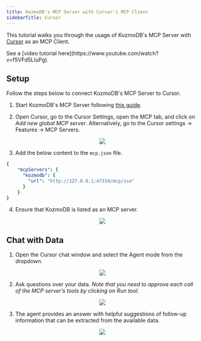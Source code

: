 ```yaml
---
title: KozmoDB's MCP Server with Cursor's MCP Client
sidebarTitle: Cursor
---
```


This tutorial walks you through the usage of KozmoDB's MCP Server with [Cursor](https://www.cursor.com/) as an MCP Client.

<Tip>
See a [video tutorial here](https://www.youtube.com/watch?v=f5VFd5LIuPg).
</Tip>

## Setup

Follow the steps below to connect KozmoDB's MCP Server to Cursor.

1. Start KozmoDB's MCP Server following [this guide](/mcp/usage).

2. Open Cursor, go to the Cursor Settings, open the MCP tab, and click on *Add new global MCP server*. Alternatively, go to the Cursor settings -> Features -> MCP Servers.

  <p align="center">
    <img src="/assets/mcp_cursor_settings.png" />
  </p>

3. Add the below content to the `mcp.json` file.

  ```yml
  {
      "mcpServers": {
        "kozmodb": {
          "url": "http://127.0.0.1:47334/mcp/sse"
        }
      }
  }
  ```

4. Ensure that KozmoDB is listed as an MCP server.

  <p align="center">
    <img src="/assets/mcp_cursor_mcp_server.png" />
  </p>

## Chat with Data

1. Open the Cursor chat window and select the Agent mode from the dropdown.

<p align="center">
  <img src="/assets/mcp_cursor_chat_mode.png" />
</p>

2. Ask questions over your data. *Note that you need to approve each call of the MCP server’s tools by clicking on Run tool.*

<p align="center">
  <img src="/assets/mcp_cursor_chat_tool.png" />
</p>

3. The agent provides an answer with helpful suggestions of follow-up information that can be extracted from the available data.

<p align="center">
  <img src="/assets/mcp_cursor_chat.png" />
</p>
